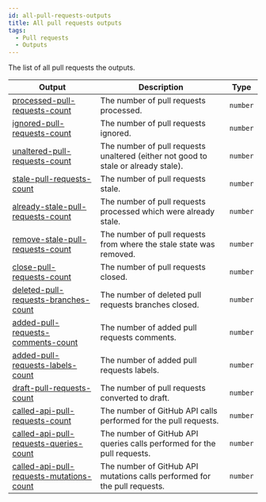 ```yaml
---
id: all-pull-requests-outputs
title: All pull requests outputs
tags:
  - Pull requests
  - Outputs
---
```


The list of all pull requests the outputs.

| Output                                                                                                            | Description                                                                        | Type     |
| ----------------------------------------------------------------------------------------------------------------- | ---------------------------------------------------------------------------------- | -------- |
| [processed-pull-requests-count](pull-requests/outputs/processed-pull-requests-count-output)                       | The number of pull requests processed.                                             | `number` |
| [ignored-pull-requests-count](pull-requests/outputs/ignored-pull-requests-count-output)                           | The number of pull requests ignored.                                               | `number` |
| [unaltered-pull-requests-count](pull-requests/outputs/unaltered-pull-requests-count-output)                       | The number of pull requests unaltered (either not good to stale or already stale). | `number` |
| [stale-pull-requests-count](pull-requests/outputs/stale-pull-requests-count-output)                               | The number of pull requests stale.                                                 | `number` |
| [already-stale-pull-requests-count](pull-requests/outputs/already-stale-pull-requests-count-output)               | The number of pull requests processed which were already stale.                    | `number` |
| [remove-stale-pull-requests-count](pull-requests/outputs/remove-stale-pull-requests-count-output)                 | The number of pull requests from where the stale state was removed.                | `number` |
| [close-pull-requests-count](pull-requests/outputs/close-pull-requests-count-output)                               | The number of pull requests closed.                                                | `number` |
| [deleted-pull-requests-branches-count](pull-requests/outputs/deleted-pull-requests-branches-count-output)         | The number of deleted pull requests branches closed.                               | `number` |
| [added-pull-requests-comments-count](pull-requests/outputs/added-pull-requests-comments-count-output)             | The number of added pull requests comments.                                        | `number` |
| [added-pull-requests-labels-count](pull-requests/outputs/added-pull-requests-labels-count-output)                 | The number of added pull requests labels.                                          | `number` |
| [draft-pull-requests-count](pull-requests/outputs/draft-pull-requests-count-output)                               | The number of pull requests converted to draft.                                    | `number` |
| [called-api-pull-requests-count](pull-requests/outputs/called-api-pull-requests-count-output)                     | The number of GitHub API calls performed for the pull requests.                    | `number` |
| [called-api-pull-requests-queries-count](pull-requests/outputs/called-api-pull-requests-queries-count-output)     | The number of GitHub API queries calls performed for the pull requests.            | `number` |
| [called-api-pull-requests-mutations-count](pull-requests/outputs/called-api-pull-requests-mutations-count-output) | The number of GitHub API mutations calls performed for the pull requests.          | `number` |
